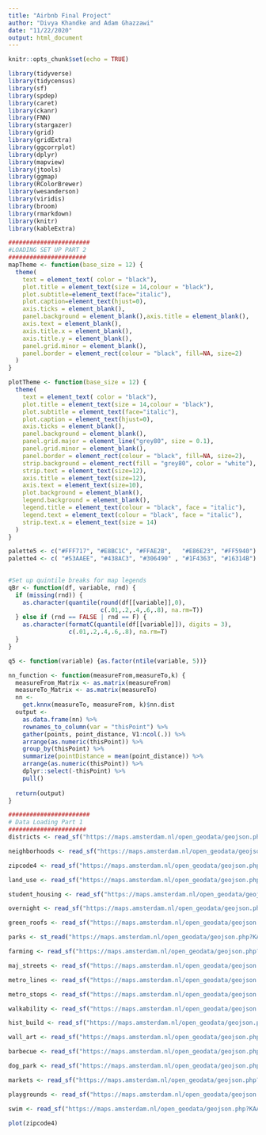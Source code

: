 ```yaml
---
title: "Airbnb Final Project"
author: "Divya Khandke and Adam Ghazzawi"
date: "11/22/2020"
output: html_document
---
```


```r
knitr::opts_chunk$set(echo = TRUE)

library(tidyverse)
library(tidycensus)
library(sf)
library(spdep)
library(caret)
library(ckanr)
library(FNN)
library(stargazer)
library(grid)
library(gridExtra)
library(ggcorrplot)
library(dplyr)
library(mapview)
library(jtools)
library(ggmap)
library(RColorBrewer)
library(wesanderson)
library(viridis)
library(broom)
library(rmarkdown)
library(knitr)
library(kableExtra)
```

```r
#######################
#LOADING SET UP PART 2
######################
mapTheme <- function(base_size = 12) {
  theme(
    text = element_text( color = "black"),
    plot.title = element_text(size = 14,colour = "black"),
    plot.subtitle=element_text(face="italic"),
    plot.caption=element_text(hjust=0),
    axis.ticks = element_blank(),
    panel.background = element_blank(),axis.title = element_blank(),
    axis.text = element_blank(),
    axis.title.x = element_blank(),
    axis.title.y = element_blank(),
    panel.grid.minor = element_blank(),
    panel.border = element_rect(colour = "black", fill=NA, size=2)
  )
}

plotTheme <- function(base_size = 12) {
  theme(
    text = element_text( color = "black"),
    plot.title = element_text(size = 14,colour = "black"),
    plot.subtitle = element_text(face="italic"),
    plot.caption = element_text(hjust=0),
    axis.ticks = element_blank(),
    panel.background = element_blank(),
    panel.grid.major = element_line("grey80", size = 0.1),
    panel.grid.minor = element_blank(),
    panel.border = element_rect(colour = "black", fill=NA, size=2),
    strip.background = element_rect(fill = "grey80", color = "white"),
    strip.text = element_text(size=12),
    axis.title = element_text(size=12),
    axis.text = element_text(size=10),
    plot.background = element_blank(),
    legend.background = element_blank(),
    legend.title = element_text(colour = "black", face = "italic"),
    legend.text = element_text(colour = "black", face = "italic"),
    strip.text.x = element_text(size = 14)
  )
}

palette5 <- c("#FFF717", "#E8BC1C", "#FFAE2B",   "#E86E23", "#FF5940")
palette4 <- c( "#53AAEE", "#438AC3", "#306490" , "#1F4363", "#16314B")
               

#Set up quintile breaks for map legends
qBr <- function(df, variable, rnd) {
  if (missing(rnd)) {
    as.character(quantile(round(df[[variable]],0),
                          c(.01,.2,.4,.6,.8), na.rm=T))
  } else if (rnd == FALSE | rnd == F) {
    as.character(formatC(quantile(df[[variable]]), digits = 3),
                 c(.01,.2,.4,.6,.8), na.rm=T)
  }
}

q5 <- function(variable) {as.factor(ntile(variable, 5))}

nn_function <- function(measureFrom,measureTo,k) {
  measureFrom_Matrix <- as.matrix(measureFrom)
  measureTo_Matrix <- as.matrix(measureTo)
  nn <-   
    get.knnx(measureTo, measureFrom, k)$nn.dist
  output <-
    as.data.frame(nn) %>%
    rownames_to_column(var = "thisPoint") %>%
    gather(points, point_distance, V1:ncol(.)) %>%
    arrange(as.numeric(thisPoint)) %>%
    group_by(thisPoint) %>%
    summarize(pointDistance = mean(point_distance)) %>%
    arrange(as.numeric(thisPoint)) %>% 
    dplyr::select(-thisPoint) %>%
    pull()
  
  return(output)  
}
```


```r
#######################
# Data Loading Part 1 
######################
districts <- read_sf("https://maps.amsterdam.nl/open_geodata/geojson.php?KAARTLAAG=GEBIED_STADSDELEN&THEMA=gebiedsindeling") 

neighborhoods <- read_sf("https://maps.amsterdam.nl/open_geodata/geojson.php?KAARTLAAG=GEBIED_BUURTEN&THEMA=gebiedsindeling")

zipcode4 <- read_sf("https://maps.amsterdam.nl/open_geodata/geojson.php?KAARTLAAG=PC4_BUURTEN&THEMA=postcode")

land_use <- read_sf("https://maps.amsterdam.nl/open_geodata/geojson.php?KAARTLAAG=GRONDGEBRUIK_2017&THEMA=grondgebruik")

student_housing <- read_sf("https://maps.amsterdam.nl/open_geodata/geojson.php?KAARTLAAG=JONGERENSTUDENTENHUISVESTING&THEMA=jongerenstudentenhuisvesting")

overnight <- read_sf("https://maps.amsterdam.nl/open_geodata/geojson.php?KAARTLAAG=OVERNACHTINGSBELEID&THEMA=overnachtingsbeleid")

green_roofs <- read_sf("https://maps.amsterdam.nl/open_geodata/geojson.php?KAARTLAAG=GROENE_DAKEN&THEMA=groene_daken")

parks <- st_read("https://maps.amsterdam.nl/open_geodata/geojson.php?KAARTLAAG=PARKPLANTSOENGROEN&THEMA=stadsparken")

farming <- read_sf("https://maps.amsterdam.nl/open_geodata/geojson.php?KAARTLAAG=STADSLANDBOUW_PUNT&THEMA=stadslandbouw")

maj_streets <- read_sf("https://maps.amsterdam.nl/open_geodata/geojson.php?KAARTLAAG=STADSSTRAAT&THEMA=stadsstraat")

metro_lines <- read_sf("https://maps.amsterdam.nl/open_geodata/geojson.php?KAARTLAAG=TRAMMETRO_LIJNEN_2020&THEMA=trammetro")

metro_stops <- read_sf("https://maps.amsterdam.nl/open_geodata/geojson.php?KAARTLAAG=TRAMMETRO_PUNTEN_2020&THEMA=trammetro")

walkability <- read_sf("https://maps.amsterdam.nl/open_geodata/geojson.php?KAARTLAAG=WALKABILITY&THEMA=walkability")

hist_build <- read_sf("https://maps.amsterdam.nl/open_geodata/geojson.php?KAARTLAAG=HISTORISCHE_BEBOUWING&THEMA=archeologie")

wall_art <- read_sf("https://maps.amsterdam.nl/open_geodata/geojson.php?KAARTLAAG=WANDKUNST&THEMA=wandkunst")

barbecue <- read_sf("https://maps.amsterdam.nl/open_geodata/geojson.php?KAARTLAAG=BBQ&THEMA=bbq")

dog_park <- read_sf("https://maps.amsterdam.nl/open_geodata/geojson.php?KAARTLAAG=HONDEN_SPEELPLAATS&THEMA=honden")

markets <- read_sf("https://maps.amsterdam.nl/open_geodata/geojson.php?KAARTLAAG=MARKTEN&THEMA=markten")

playgrounds <- read_sf("https://maps.amsterdam.nl/open_geodata/geojson.php?KAARTLAAG=SPORT_OPENBAAR&THEMA=sport")

swim <- read_sf("https://maps.amsterdam.nl/open_geodata/geojson.php?KAARTLAAG=ZWEMWATER&THEMA=zwemwater")


```


``` r
plot(zipcode4)
```


